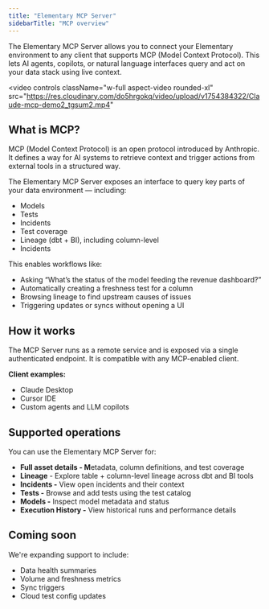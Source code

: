 ```yaml
---
title: "Elementary MCP Server"
sidebarTitle: "MCP overview"
---
```


The Elementary MCP Server allows you to connect your Elementary environment to any client that supports MCP (Model Context Protocol). This lets AI agents, copilots, or natural language interfaces query and act on your data stack using live context.

<video
  controls
  className="w-full aspect-video rounded-xl"
  src="https://res.cloudinary.com/do5hrgokq/video/upload/v1754384322/Claude-mcp-demo2_tgsum2.mp4"
></video>

## What is MCP?

MCP (Model Context Protocol) is an open protocol introduced by Anthropic. It defines a way for AI systems to retrieve context and trigger actions from external tools in a structured way.

The Elementary MCP Server exposes an interface to query key parts of your data environment — including:

- Models
- Tests
- Incidents
- Test coverage
- Lineage (dbt + BI), including column-level
- Incidents

This enables workflows like:

- Asking “What’s the status of the model feeding the revenue dashboard?”
- Automatically creating a freshness test for a column
- Browsing lineage to find upstream causes of issues
- Triggering updates or syncs without opening a UI

## How it works

The MCP Server runs as a remote service and is exposed via a single authenticated endpoint. It is compatible with any MCP-enabled client.

**Client examples:**

- Claude Desktop
- Cursor IDE
- Custom agents and LLM copilots

## Supported operations

You can use the Elementary MCP Server for:

- **Full asset details - M**etadata, column definitions, and test coverage
- **Lineage** - Explore table + column-level lineage across dbt and BI tools
- **Incidents -** View open incidents and their context
- **Tests -** Browse and add tests using the test catalog
- **Models -** Inspect model metadata and status
- **Execution History -** View historical runs and performance details

## Coming soon

We're expanding support to include:

- Data health summaries
- Volume and freshness metrics
- Sync triggers
- Cloud test config updates

<Columns cols={2}>
  <Card title="MCP Setup Guide" icon="code-compare">
  </Card>
  <Card title="Available MCP Tools" icon="gear-code">
  </Card>
</Columns>
